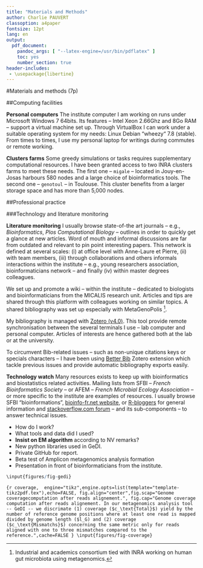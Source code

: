 ```yaml
---
title: "Materials and Methods"
author: Charlie PAUVERT
classoption: a4paper
fontsize: 12pt
lang: en
output:
  pdf_document:
    pandoc_args: [ "--latex-engine=/usr/bin/pdflatex" ] 
    toc: yes
    number_section: true
header-includes:
 - \usepackage{libertine}
--- 
```




#Materials and methods (7p)

##Computing facilities

**Personal computers**
The institute computer I am working on runs under Microsoft Windows 7 64bits.
Its features -- Intel Xeon 2.66Ghz and 8Go RAM -- support a virtual machine set up.
Through VirtualBox I can work under a suitable operating system for my needs: Linux Debian “wheezy“ 7.8 (stable).
From times to times, I use my personal laptop for writings during commutes or remote working.

**Clusters farms**
Some greedy simulations or tasks requires supplementary computational resources.
I have been granted access to two INRA clusters farms to meet these needs.
The first one -- `migale` -- located in Jouy-en-Josas harbours 580 nodes and a large choice of bioinformatics tools.
The second one -- `genotoul` -- in Toulouse. This cluster benefits from a larger storage space and has more than 5,000 nodes.


##Professional practice

###Technology and literature monitoring

**Literature monitoring**
I usually browse state-of-the art journals -- e.g., *Bioinformatics*, *Plos Computational Biology* -- outlines in order to quickly get a glance at new articles.
Word of mouth and informal discussions are far from outdated and relevant to pin point interesting papers.
This network is defined at several scales:
(i) at office level with Anne-Laure et Pierre,
(ii) with team members,
(iii) through collaborations and others informals interactions within the institute -- e.g., young researchers association, bioinformaticians network -- and finally
(iv) within master degrees colleagues. 


We set up and promote a wiki -- within the institute -- dedicated to biologists and bioinformaticians from the MICALIS research unit.
Articles and tips are shared through this platform with colleagues working on similar topics.
A shared bibliography was set up especially with MetaGenoPolis [^1].

My bibliography is managed with [Zotero (v4.0)](https://www.zotero.org/). This tool provide remote synchronisation between the several terminals I use -- lab computer and personal computer.
Articles of interests are hence gathered both at the lab or at the university.

To circumvent Bib\LaTeX-related issues -- such as non-unique citations keys or specials characters -- I have been using [Better Bib\LaTeX](https://github.com/retorquere/zotero-better-bibtex) Zotero extension which tackle previous issues and provide automatic bibliography exports easily.

**Technology watch**
Many resources exists to keep up with bioinformatics and biostatistics related activities.
Mailing lists from SFBI -- _French Bioinformatics Society_ -- or AFEM -- _French Microbial Ecology Association_ -- or more specific to the institute are examples of resources.
I usually browse SFBI "bioinformations", [bioinfo-fr.net website](bioinfo-fr.net), or [R-bloggers](http://www.r-bloggers.com/) for general information and [stackoverflow.com forum](stackoverflow.com) -- and its sub-components -- to answer technical issues.


* How do I work?
* What tools and data did I used?
* **Insist on EM algorithm** according to NV remarks?
* New python libraries used in GeDI.
* Private GitHub for report.
* Beta test of Amplicon metagenomics analysis formation
* Presentation in front of bioinformaticians from the institute.

```r
\input{figures/fig-gedi}
```

```{r coverage,  engine="tikz",engine.opts=list(template="template-tikz2pdf.tex"),echo=FALSE, fig.align="center",fig.scap="Genome coveragecomputation after reads alignement.", fig.cap="Genome coverage computation after reads alignement. In our metagenomics analysis tool -- GeDI -- we discrimate (1) coverage ($c_\text{Total}$) yield by the number of reference genome positions where at least one read is mapped divided by genome length ($l_G) and (2) coverage ($c_\text{Mismatchs}$) concerning the same metric only for reads aligned with one to three mismatches compared to the reference.",cache=FALSE }
\input{figures/fig-coverage}
```

[^1]: Industrial and academics consortium tied with INRA working on human gut microbiota using metagenomics.
